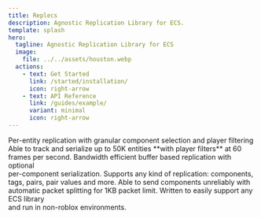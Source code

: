 ```yaml
---
title: Replecs
description: Agnostic Replication Library for ECS.
template: splash
hero:
  tagline: Agnostic Replication Library for ECS
  image:
    file: ../../assets/houston.webp
  actions:
    - text: Get Started
      link: /started/installation/
      icon: right-arrow
    - text: API Reference
      link: /guides/example/
      variant: minimal
      icon: right-arrow
---
```



<CardGrid>
	<Card title="Granular Replication" icon="pencil">
		Per-entity replication with granular component selection and player filtering
	</Card>
	<Card title="Heavily Optimized" icon="add-document">
		Able to track and serialize up to 50K entities **with player filters** at 60 frames per second.
	</Card>
	<Card title="Buffer Serialization" icon="setting">
		Bandwidth efficient buffer based replication with optional<br/>per-component serialization.
	</Card>
	<Card title="Replicate Anything" icon="open-book">
		Supports any kind of replication: components, tags, pairs, pair values and more.
	</Card>
    <Card title="Unreliable Replication" icon="open-book">
		Able to send components unreliably with automatic packet splitting for 1KB packet limit.
	</Card>
    <Card title="Library/Runtime Agnostic" icon="open-book">
		Written to easily support any ECS library<br/> and run in non-roblox environments.
	</Card>
</CardGrid>
